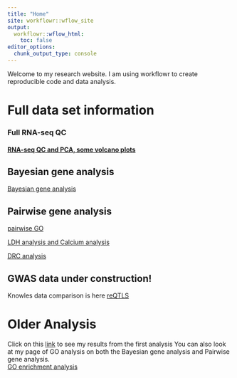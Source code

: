 ```yaml
---
title: "Home"
site: workflowr::wflow_site
output:
  workflowr::wflow_html:
    toc: false
editor_options:
  chunk_output_type: console
---
```


Welcome to my research website. I am using workflowr to create reproducible code and data analysis.  

# Full data set information

### Full RNA-seq QC
#### [RNA-seq QC and PCA, some volcano  plots](https://reneeisnowhere.github.io/Cardiotoxicity/run_all_analysis.html)


## Bayesian gene analysis
 [Bayesian gene analysis](https://reneeisnowhere.github.io/Cardiotoxicity/Cormotifcluster_analysis.html)
 
 
## Pairwise gene analysis
 [pairwise GO](https://reneeisnowhere.github.io/Cardiotoxicity/DEG-GO_analysis.html)


[LDH analysis and Calcium analysis](https://reneeisnowhere.github.io/Cardiotoxicity/LDH_analysis.html)



[DRC analysis](https://reneeisnowhere.github.io/Cardiotoxicity/DRC_analysis.html)

## GWAS data under construction!
Knowles data comparison is here [reQTLS](https://reneeisnowhere.github.io/Cardiotoxicity/other_analysis.html)



# Older Analysis
Click on this [link](https://reneeisnowhere.github.io/Cardiotoxicity/RNAseqanalysis.html) to see my results from the first analysis 
You can also look at my page of GO analysis on both the Bayesian gene analysis and Pairwise gene analysis.  
[GO enrichment analysis](https://reneeisnowhere.github.io/Cardiotoxicity/GO_analysis.html)
